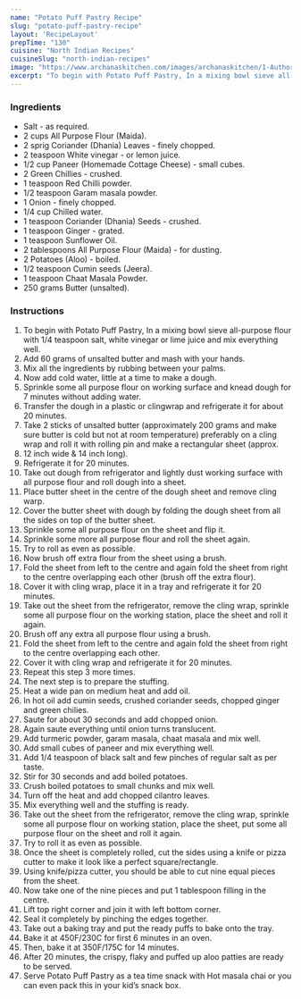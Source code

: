 ---
name: "Potato Puff Pastry Recipe"
slug: "potato-puff-pastry-recipe"
layout: 'RecipeLayout'
prepTime: "130"
cuisine: "North Indian Recipes"
cuisineSlug: "north-indian-recipes"
image: "https://www.archanaskitchen.com/images/archanaskitchen/1-Author/Roop/Potato_Puffs_Pastry.jpg"
excerpt: "To begin with Potato Puff Pastry, In a mixing bowl sieve all-purpose flour with 14 teaspoon salt, white vinegar or lime juice and mix everything well"
---

### Ingredients

- Salt - as required.
- 2 cups All Purpose Flour (Maida).
- 2 sprig Coriander (Dhania) Leaves - finely chopped.
- 2 teaspoon White vinegar - or lemon juice.
- 1/2 cup Paneer (Homemade Cottage Cheese) - small cubes.
- 2 Green Chillies - crushed.
- 1 teaspoon Red Chilli powder.
- 1/2 teaspoon Garam masala powder.
- 1 Onion - finely chopped.
- 1/4 cup Chilled water.
- 1 teaspoon Coriander (Dhania) Seeds - crushed.
- 1 teaspoon Ginger - grated.
- 1 teaspoon Sunflower Oil.
- 2 tablespoons All Purpose Flour (Maida) - for dusting.
- 2 Potatoes (Aloo) - boiled.
- 1/2 teaspoon Cumin seeds (Jeera).
- 1 teaspoon Chaat Masala Powder.
- 250 grams Butter (unsalted).

### Instructions

1. To begin with Potato Puff Pastry, In a mixing bowl sieve all-purpose flour with 1/4 teaspoon salt, white vinegar or lime juice and mix everything well.
1. Add 60 grams of unsalted butter and mash with your hands.
1. Mix all the ingredients by rubbing between your palms.
1. Now add cold water, little at a time to make a dough.
1. Sprinkle some all purpose flour on working surface and knead dough for 7 minutes without adding water.
1. Transfer the dough in a plastic or clingwrap and refrigerate it for about 20 minutes.
1. Take 2 sticks of unsalted butter (approximately 200 grams and make sure butter is cold but not at room temperature) preferably on a cling wrap and roll it with rolling pin and make a rectangular sheet (approx.
1. 12 inch wide & 14 inch long).
1. Refrigerate it for 20 minutes.
1. Take out dough from refrigerator and lightly dust working surface with all purpose flour and roll dough into a sheet.
1. Place butter sheet in the centre of the dough sheet and remove cling warp.
1. Cover the butter sheet with dough by folding the dough sheet from all the sides on top of the butter sheet.
1. Sprinkle some all purpose flour on the sheet and flip it.
1. Sprinkle some more all purpose flour and roll the sheet again.
1. Try to roll as even as possible.
1. Now brush off extra flour from the sheet using a brush.
1. Fold the sheet from left to the centre and again fold the sheet from right to the centre overlapping each other (brush off the extra flour).
1. Cover it with cling wrap, place it in a tray and refrigerate it for 20 minutes.
1. Take out the sheet from the refrigerator, remove the cling wrap, sprinkle some all purpose flour on the working station, place the sheet and roll it again.
1. Brush off any extra all purpose flour using a brush.
1. Fold the sheet from left to the centre and again fold the sheet from right to the centre overlapping each other.
1. Cover it with cling wrap and refrigerate it for 20 minutes.
1. Repeat this step 3 more times.
1. The next step is to prepare the stuffing.
1. Heat a wide pan on medium heat and add oil.
1. In hot oil add cumin seeds, crushed coriander seeds, chopped ginger and green chilies.
1. Saute for about 30 seconds and add chopped onion.
1. Again saute everything until onion turns translucent.
1. Add turmeric powder, garam masala, chaat masala and mix well.
1. Add small cubes of paneer and mix everything well.
1. Add 1/4 teaspoon of black salt and few pinches of regular salt as per taste.
1. Stir for 30 seconds and add boiled potatoes.
1. Crush boiled potatoes to small chunks and mix well.
1. Turn off the heat and add chopped cilantro leaves.
1. Mix everything well and the stuffing is ready.
1. Take out the sheet from the refrigerator, remove the cling wrap, sprinkle some all purpose flour on working station, place the sheet, put some all purpose flour on the sheet and roll it again.
1. Try to roll it as even as possible.
1. Once the sheet is completely rolled, cut the sides using a knife or pizza cutter to make it look like a perfect square/rectangle.
1. Using knife/pizza cutter, you should be able to cut nine equal pieces from the sheet.
1. Now take one of the nine pieces and put 1 tablespoon filling in the centre.
1. Lift top right corner and join it with left bottom corner.
1. Seal it completely by pinching the edges together.
1. Take out a baking tray and put the ready puffs to bake onto the tray.
1. Bake it at 450F/230C for first 6 minutes in an oven.
1. Then, bake it at 350F/175C for 14 minutes.
1. After 20 minutes, the crispy, flaky and puffed up aloo patties are ready to be served.
1. Serve Potato Puff Pastry as a tea time snack with Hot masala chai or you can even pack this in your kid’s snack box.

